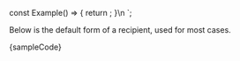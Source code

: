 

const Example() => {
	return <Recipient userName="Recipient name" userEmail="email@example.com" />;
}\n
`;

<Section contained={true} style={{ paddingTop: 0 }}>
	<p>Below is the default form of a recipient, used for most cases.</p>
	<Preview wrapper={true}>
		<Recipient userName="Recipient name" userEmail="email@example.com" />
	</Preview>
	<Snippet language="js">{sampleCode}</Snippet>
</Section>

<Section style={{ paddingTop: 0 }}>

<Switcher>
	<div label="Types" value="types">
		<Types />
	</div>
	<div label="Status" value="status">
		<Status />
	</div>
</Switcher>

</Section>
